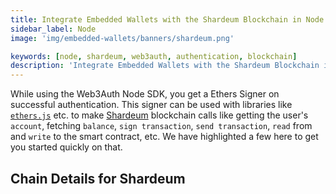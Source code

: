 ```yaml
---
title: Integrate Embedded Wallets with the Shardeum Blockchain in Node
sidebar_label: Node
image: 'img/embedded-wallets/banners/shardeum.png'

keywords: [node, shardeum, web3auth, authentication, blockchain]
description: 'Integrate Embedded Wallets with the Shardeum Blockchain in Node | Embedded Wallets'
---
```



While using the Web3Auth Node SDK, you get a Ethers Signer on successful authentication. This signer can be used with libraries like [`ethers.js`](https://docs.ethers.io/v5/getting-started/) etc. to make [Shardeum](https://ethereum.org/) blockchain calls like getting the user's `account`, fetching `balance`, `sign transaction`, `send transaction`, `read` from and `write` to the smart contract, etc. We have highlighted a few here to get you started quickly on that.

## Chain Details for Shardeum

<ChainDetailsShardeum />

<EVMInteraction />

